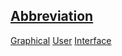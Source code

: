 ==[[Wiktionary:List of acronyms and abbreviations|Abbreviation]]==

[[Graphical]] [[User]] [[Interface]]